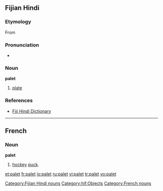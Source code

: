 ==Fijian Hindi==

===Etymology===
From {{etyl|en|hif}} {{term|plate}}

===Pronunciation===
* {{IPA|/pəleːʈ/|lang=hif}}

===Noun===
'''palet'''

# [[plate]]

===References===
* [http://www.geocities.com/fijihindi/FijiHindiEnglishDict.htm#p Fiji Hindi Dictionary]

[[Category:Fijian Hindi nouns]]
[[Category:hif:Objects]]

----

==French==

===Noun===
'''palet'''

# [[hockey]] [[puck]].

[[Category:French nouns]]

[[et:palet]]
[[fr:palet]]
[[io:palet]]
[[ru:palet]]
[[vi:palet]]
[[tr:palet]]
[[vo:palet]]